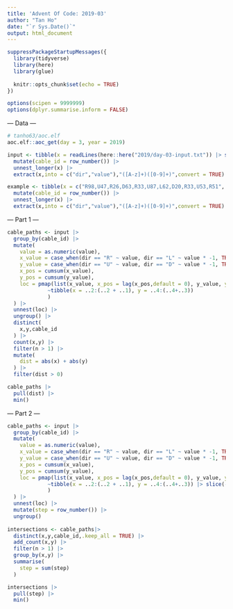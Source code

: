 ```yaml
---
title: 'Advent Of Code: 2019-03'
author: "Tan Ho"
date: "`r Sys.Date()`"
output: html_document
---
```


```r
suppressPackageStartupMessages({
  library(tidyverse)
  library(here)
  library(glue)
  
  knitr::opts_chunk$set(echo = TRUE)
})

options(scipen = 9999999)
options(dplyr.summarise.inform = FALSE)
```

--- Data ---

```r
# tanho63/aoc.elf
aoc.elf::aoc_get(day = 3, year = 2019)
```

```r
input <- tibble(x = readLines(here::here("2019/day-03-input.txt")) |> strsplit(",")) |>
  mutate(cable_id = row_number()) |> 
  unnest_longer(x) |> 
  extract(x,into = c("dir","value"),"([A-z]+)([0-9]+)",convert = TRUE)

example <- tibble(x = c("R98,U47,R26,D63,R33,U87,L62,D20,R33,U53,R51", "U98,R91,D20,R16,D67,R40,U7,R15,U6,R7") |> strsplit(",")) |> 
  mutate(cable_id = row_number()) |> 
  unnest_longer(x) |> 
  extract(x,into = c("dir","value"),"([A-z]+)([0-9]+)",convert = TRUE)

```

--- Part 1 ---

```r
cable_paths <- input |> 
  group_by(cable_id) |> 
  mutate(
    value = as.numeric(value),
    x_value = case_when(dir == "R" ~ value, dir == "L" ~ value * -1, TRUE ~ 0),
    y_value = case_when(dir == "U" ~ value, dir == "D" ~ value * -1, TRUE ~ 0),
    x_pos = cumsum(x_value),
    y_pos = cumsum(y_value),
    loc = pmap(list(x_value, x_pos = lag(x_pos,default = 0), y_value, y_pos = lag(y_pos, default = 0)),
             ~tibble(x = ..2:(..2 + ..1), y = ..4:(..4+..3))
             )
  ) |> 
  unnest(loc) |> 
  ungroup() |> 
  distinct(
    x,y,cable_id
  ) |> 
  count(x,y) |> 
  filter(n > 1) |> 
  mutate(
    dist = abs(x) + abs(y)
  ) |> 
  filter(dist > 0)

cable_paths |> 
  pull(dist) |> 
  min()

```

--- Part 2 ---

```r

cable_paths <- input |> 
  group_by(cable_id) |> 
  mutate(
    value = as.numeric(value),
    x_value = case_when(dir == "R" ~ value, dir == "L" ~ value * -1, TRUE ~ 0),
    y_value = case_when(dir == "U" ~ value, dir == "D" ~ value * -1, TRUE ~ 0),
    x_pos = cumsum(x_value),
    y_pos = cumsum(y_value),
    loc = pmap(list(x_value, x_pos = lag(x_pos,default = 0), y_value, y_pos = lag(y_pos, default = 0)),
             ~tibble(x = ..2:(..2 + ..1), y = ..4:(..4+..3)) |> slice(-1)
             )
  ) |> 
  unnest(loc) |> 
  mutate(step = row_number()) |> 
  ungroup()
  
intersections <- cable_paths|> 
  distinct(x,y,cable_id,.keep_all = TRUE) |> 
  add_count(x,y) |> 
  filter(n > 1) |> 
  group_by(x,y) |> 
  summarise(
    step = sum(step)
  )

intersections |> 
  pull(step) |> 
  min()


```

